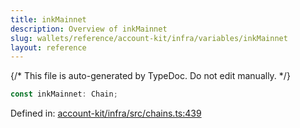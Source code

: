 ```yaml
---
title: inkMainnet
description: Overview of inkMainnet
slug: wallets/reference/account-kit/infra/variables/inkMainnet
layout: reference
---
```


{/* This file is auto-generated by TypeDoc. Do not edit manually. */}

```ts
const inkMainnet: Chain;
```

Defined in: [account-kit/infra/src/chains.ts:439](https://github.com/alchemyplatform/aa-sdk/blob/0cc60e9f694c242d91befdaa2f26cdec3ee389c5/account-kit/infra/src/chains.ts#L439)
